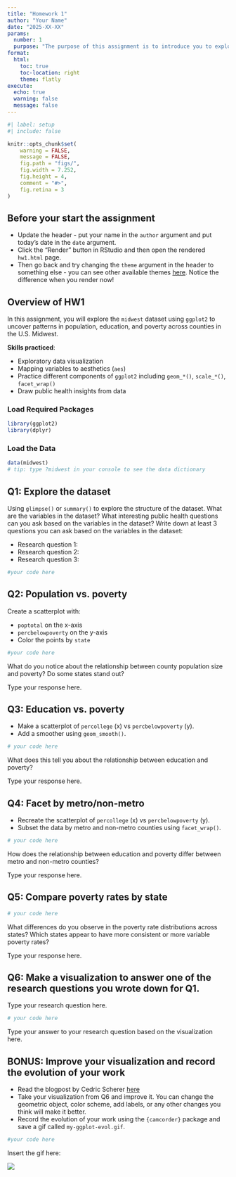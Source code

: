 ```yaml
---
title: "Homework 1"
author: "Your Name"
date: "2025-XX-XX"
params:
  number: 1
  purpose: "The purpose of this assignment is to introduce you to exploratory data visualization using the `midwest` dataset, focusing on interpreting patterns in poverty, education, and population demographics with `ggplot2`."
format: 
  html:
    toc: true
    toc-location: right
    theme: flatly
execute:
  echo: true
  warning: false
  message: false
---
```



```r
#| label: setup
#| include: false

knitr::opts_chunk$set(
    warning = FALSE,
    message = FALSE,
    fig.path = "figs/",
    fig.width = 7.252,
    fig.height = 4,
    comment = "#>",
    fig.retina = 3
)
```

## Before your start the assignment

- Update the header - put your name in the `author` argument and put today's date in the `date` argument.
- Click the "Render" button in RStudio and then open the rendered `hw1.html` page.
- Then go back and try changing the `theme` argument in the header to something else - you can see other available themes [here](https://quarto.org/docs/output-formats/html-themes.html). Notice the difference when you render now!

## Overview of HW1

In this assignment, you will explore the `midwest` dataset using `ggplot2` to uncover patterns in population, education, and poverty across counties in the U.S. Midwest.

**Skills practiced**:

- Exploratory data visualization
- Mapping variables to aesthetics (`aes`)
- Practice different components of `ggplot2` including `geom_*()`, `scale_*()`, `facet_wrap()`
- Draw public health insights from data


### Load Required Packages

```r
library(ggplot2)
library(dplyr)
```

### Load the Data
```r
data(midwest)
# tip: type ?midwest in your console to see the data dictionary
```

## Q1: Explore the dataset

Using `glimpse()` or `summary()` to explore the structure of the dataset. What are the variables in the dataset? What interesting public health questions can you ask based on the variables in the dataset? Write down at least 3 questions you can ask based on the variables in the dataset:

::: {.callout-note title="Your Answer"}
- Research question 1:
- Research question 2:
- Research question 3:
:::

```r
#your code here
```

## Q2: Population vs. poverty

Create a scatterplot with:

- `poptotal` on the x-axis
- `percbelowpoverty` on the y-axis
- Color the points by `state`

```r
#your code here
```

What do you notice about the relationship between county population size and poverty? Do some states stand out?

::: {.callout-note title="Your Answer"}
Type your response here.
:::

## Q3: Education vs. poverty

- Make a scatterplot of `percollege` (x) vs `percbelowpoverty` (y).
- Add a smoother using `geom_smooth()`.

```r
# your code here
```

What does this tell you about the relationship between education and poverty?

::: {.callout-note title="Your Answer"}
Type your response here.
:::

## Q4: Facet by metro/non-metro

- Recreate the scatterplot of `percollege` (x) vs `percbelowpoverty` (y).
- Subset the data by metro and non-metro counties using `facet_wrap()`.

```r
# your code here
```

How does the relationship between education and poverty differ between metro and non-metro counties?

::: {.callout-note title="Your Answer"}
Type your response here.
:::

## Q5: Compare poverty rates by state

```r
# your code here
```

What differences do you observe in the poverty rate distributions across states? Which states appear to have more consistent or more variable poverty rates?

::: {.callout-note title="Your Answer"}
Type your response here.
:::

## Q6: Make a visualization to answer one of the research questions you wrote down for Q1.

::: {.callout-note title="Your Research Question"}
Type your research question here.
:::

```r
# your code here
```

::: {.callout-note title="Your Answer"}
Type your answer to your research question based on the visualization here.
:::

## BONUS: Improve your visualization and record the evolution of your work

- Read the blogpost by Cedric Scherer [here](https://www.cedricscherer.com/2019/05/17/the-evolution-of-a-ggplot-ep.-1/)
- Take your visualization from Q6 and improve it. You can change the geometric object, color scheme, add labels, or any other changes you think will make it better.
- Record the evolution of your work using the `{camcorder}` package and save a gif called `my-ggplot-evol.gif`.

```r
#your code here
```

Insert the gif here:

::: {.callout-note title="Your Answer"}
![](my-ggplot-evol.gif)
:::




